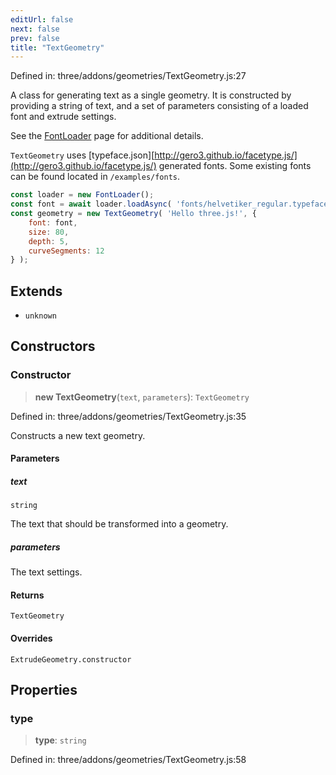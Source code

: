 ```yaml
---
editUrl: false
next: false
prev: false
title: "TextGeometry"
---
```


Defined in: three/addons/geometries/TextGeometry.js:27

A class for generating text as a single geometry. It is constructed by providing a string of text, and a set of
parameters consisting of a loaded font and extrude settings.

See the [FontLoader](FontLoader.html) page for additional details.

`TextGeometry` uses [typeface.json][http://gero3.github.io/facetype.js/](http://gero3.github.io/facetype.js/) generated fonts.
Some existing fonts can be found located in `/examples/fonts`.

```js
const loader = new FontLoader();
const font = await loader.loadAsync( 'fonts/helvetiker_regular.typeface.json' );
const geometry = new TextGeometry( 'Hello three.js!', {
	font: font,
	size: 80,
	depth: 5,
	curveSegments: 12
} );
```

## Extends

- `unknown`

## Constructors

### Constructor

> **new TextGeometry**(`text`, `parameters`): `TextGeometry`

Defined in: three/addons/geometries/TextGeometry.js:35

Constructs a new text geometry.

#### Parameters

##### text

`string`

The text that should be transformed into a geometry.

##### parameters

The text settings.

#### Returns

`TextGeometry`

#### Overrides

`ExtrudeGeometry.constructor`

## Properties

### type

> **type**: `string`

Defined in: three/addons/geometries/TextGeometry.js:58
